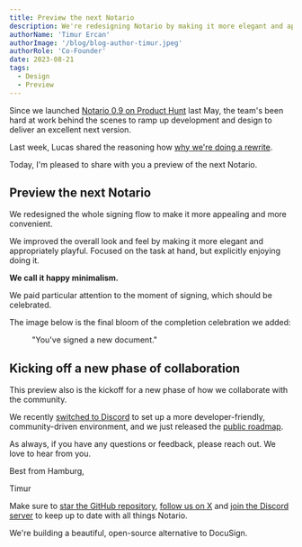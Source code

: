 ```yaml
---
title: Preview the next Notario
description: We're redesigning Notario by making it more elegant and appropriately playful. Here's a sneak peek.
authorName: 'Timur Ercan'
authorImage: '/blog/blog-author-timur.jpeg'
authorRole: 'Co-Founder'
date: 2023-08-21
tags:
  - Design
  - Preview
---
```


Since we launched [Notario 0.9 on Product Hunt](https://producthunt.com/products/documenso#documenso) last May, the team's been hard at work behind the scenes to ramp up development and design to deliver an excellent next version.

Last week, Lucas shared the reasoning how [why we're doing a rewrite](https://documenso.com/blog/why-were-doing-a-rewrite).

Today, I'm pleased to share with you a preview of the next Notario.

## Preview the next Notario

We redesigned the whole signing flow to make it more appealing and more convenient.

We improved the overall look and feel by making it more elegant and appropriately playful. Focused on the task at hand, but explicitly enjoying doing it.

**We call it happy minimalism.**

We paid particular attention to the moment of signing, which should be celebrated.

The image below is the final bloom of the completion celebration we added:

<figure>
  <MdxNextImage
    src="/blog/blog-fig-preview-documenso.webp"
    width="2000"
    height="1268"
    alt="Figure 1"
  />

  <figcaption className="text-center">"You've signed a new document."</figcaption>
</figure>

## Kicking off a new phase of collaboration

This preview also is the kickoff for a new phase of how we collaborate with the community.

We recently [switched to Discord](https://documenso.com/blog/switching-from-slack-to-discord) to set up a more developer-friendly, community-driven environment, and we just released the [public roadmap](https://documen.so/launches).

As always, if you have any questions or feedback, please reach out. We love to hear from you.

Best from Hamburg,

Timur

Make sure to [star the GitHub repository](https://documen.so/github), [follow us on X](http://documen.so/twitter) and [join the Discord server](#) to keep up to date with all things Notario.

We're building a beautiful, open-source alternative to DocuSign.
